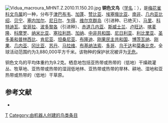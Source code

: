 {{noteTA|G1=unit}}
{{Speciesbox 
| taxon = Lonchura cucullata
| image = Bronze mannikin (Lonchura cuculata) 2.jpg
| status = LC | status_system = IUCN3.1
| authority = {{link-en|威廉·约翰·斯温森|William John Swainson|Swainson}}, 1837
| range_map= Areale L. cucullata.JPG
}}
[[File:Vidua_macroura_MHNT.Z.2010.11.150.20.jpg|thumb]]
'''铜色文鸟'''（[[学名|学名]]：{{lang|la|''Lonchura cucullata''}}），是[[梅花雀科|梅花雀科]][[文鸟属|文鸟属]]的一种，分布于[[津巴布韦|津巴布韦]]、[[加蓬|加蓬]]、[[赞比亚|赞比亚]]、[[埃塞俄比亚|埃塞俄比亚]]、[[南非|南非]]、[[几内亚比绍|几内亚比绍]]、[[贝宁|贝宁]]、[[塞内加尔|塞内加尔]]、[[尼日尔|尼日尔]]、[[乍得|乍得]]、[[维尔京群岛|维尔京群岛]]（引进种、已绝灭）、[[马里|马里]]、[[科特迪瓦|科特迪瓦]]、[[安哥拉|安哥拉]]、[[波多黎各|波多黎各]]（引进种）、[[赤道几内亚|赤道几内亚]]、[[斯威士兰|斯威士兰]]、[[卢旺达|卢旺达]]、[[喀麦隆|喀麦隆]]、[[科摩罗|科摩罗]]、[[纳米比亚|纳米比亚]]、[[塞拉利昂|塞拉利昂]]、[[加纳|加纳]]、[[中非共和国|中非共和国]]、[[尼日利亚|尼日利亚]]、[[利比里亚|利比里亚]]、[[圣多美和普林西比|圣多美和普林西比]]、[[肯尼亚|肯尼亚]]、[[坦桑尼亚|坦桑尼亚]]、[[布隆迪|布隆迪]]、[[刚果民主共和国|刚果民主共和国]]、[[博茨瓦纳|博茨瓦纳]]、[[刚果|刚果]]、[[几内亚|几内亚]]、[[冈比亚|冈比亚]]、[[苏丹|苏丹]]、[[马拉维|马拉维]]、[[布基纳法索|布基纳法索]]、[[多哥|多哥]]、[[乌干达|乌干达]]和[[莫桑比克|莫桑比克]]。全球活动范围约为3,880,000平方千米。该物种的保护状况被评为[[无危|无危]]。

铜色文鸟的平均体重约为9.2克。栖息地包括亚热带或热带的（低地）干燥疏灌丛、牧草地、亚热带或热带的湿润低地林、亚热带或热带的旱林、耕地、湿地和亚热带或热带的（低地）干草原。

== 参考文献 ==
{{commons category|Lonchura cucullata}}
*{{cite web|url=http://www.birdlife.org/datazone/speciesfactsheet.php?id=8700&m=0|title=Lonchura cucullata|publisher=[[国际鸟盟|BirdLife.org]]|accessdate=2011-06-27|archive-date=2019-07-01|archive-url=https://web.archive.org/web/20190701185938/http://datazone.birdlife.org/home|dead-url=no}}
{{Taxonbar|from=Q1300907}}

[[Category:文鸟属|T]]
[[Category:由机器人创建的鸟类条目|Category:由机器人创建的鸟类条目]]